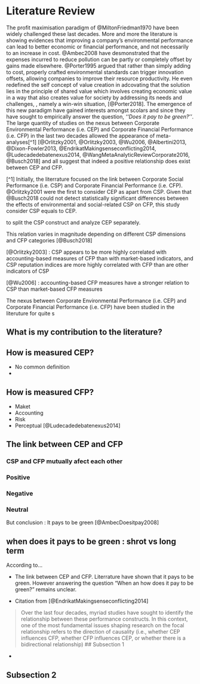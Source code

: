 # Literature Review

The profit maximisation paradigm of @MiltonFriedman1970 have been widely challenged these last decades. More and more the literature is showing evidences that improving a company’s environmental performance can lead to better economic or financial performance, and not necessarily to an increase in cost. @Ambec2008 have desmonstrated that the expenses incurred to reduce pollution can be partly or completely offset by gains made elsewhere. @Porter1995 argued that rather than simply adding to cost, properly crafted environmental standards can trigger innovation offsets, allowing companies to improve their resource productivity. He even redefined the self concept of value creation in adcovating that the solution lies in the principle of shared value which involves creating economic value in a way that also creates value for society by addressing its needs and challenges, , namely a win-win situation, [@Porter2018]. The emergence of this new paradigm have gained interests amongst scolars and since they have sought to empirically answer the question, *‘‘Does it pay to be green?’’*. The large quantity of studies on the nexus between Corporate Environmental Performance (i.e. CEP) and Corporate Financial Performance (i.e. CFP) in the last two decades allowed the appearance of meta-analyses[^1]  [@Orlitzky2001, @Orlitzky2003, @Wu2006, @Albertini2013, @Dixon-Fowler2013, @EndrikatMakingsenseconflicting2014, @Ludecadedebatenexus2014, @WangMetaAnalyticReviewCorporate2016, @Busch2018] and all suggest that indeed a positive  relationship does exist between CEP and CFP.

[^1] Initially, the literrature focused on the link between Corporate Social Performance (i.e. CSP) and Corporate Financial Performance (i.e. CFP). @Orlitzky2001 were the first to consider CEP as apart from CSP. Given that @Busch2018 could not detect statistically significant differences between the effects of environmental and social-related CSP on CFP, this study consider CSP equals to CEP. 



to split the CSP construct and analyze CEP separately.

This relation varies in magnitude depending on different CSP dimensions and CFP categories [@Busch2018]


[@Orlitzky2003] : CSP appears to be more highly correlated with accounting-based measures of CFP than with market-based indicators, and CSP reputation indices are more highly correlated with CFP than are other indicators of CSP

[@Wu2006] : accounting-based CFP measures have a stronger relation to CSP than market-based CFP measures 


The nexus between Corporate Environmental Performance (i.e. CEP) and Corporate Financial Performance (i.e. CFP) have been studied in the literuture for quite s

## What is my contribution to the literature?

## How is measured CEP?

- No common definition
- 
  
## How is measured CFP?

- Maket 
- Accounting
- Risk 
- Perceptual [@Ludecadedebatenexus2014]

## The link between CEP and CFP

### CSP and CFP mutually afect each other
### Positive
### Negative
### Neutral

But conclusion : It pays to be green [@AmbecDoesitpay2008]

## when does it pays to be green : shrot vs long term

According to...


* The link between CEP and CFP. Literrature have shown that it pays to be green. However answering the question "When an how does it pay to be green?" remains unclear. 

* Citation from [@EndrikatMakingsenseconflicting2014]

> Over the last four decades, myriad studies have sought to identify the relationship
between these performance constructs. In this context, one of the most fundamental issues shaping research on the focal relationship refers to the direction of causality (i.e., whether CEP influences CFP, whether CFP influences CEP, or whether there is a
bidirectional relationship)
## Subsection 1

* 

## Subsection 2